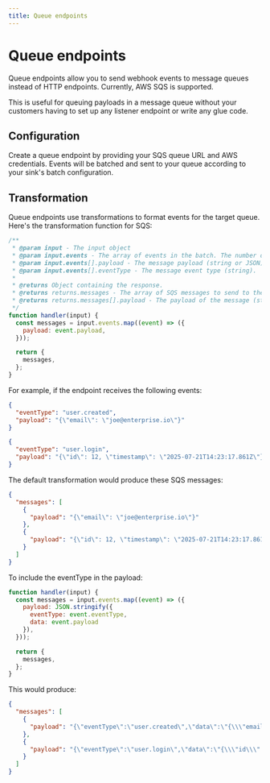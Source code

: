 ```yaml
---
title: Queue endpoints
---
```


# Queue endpoints

Queue endpoints allow you to send webhook events to message queues instead of HTTP endpoints. Currently, AWS SQS is supported.

This is useful for queuing payloads in a message queue without your customers having to set up any listener endpoint or write any glue code.



## Configuration

Create a queue endpoint by providing your SQS queue URL and AWS credentials. Events will be batched and sent to your queue according to your sink's batch configuration.

## Transformation

Queue endpoints use transformations to format events for the target queue. Here's the transformation function for SQS:

```javascript
/**
 * @param input - The input object
 * @param input.events - The array of events in the batch. The number of events in the batch is capped by the Sink's batch size.
 * @param input.events[].payload - The message payload (string or JSON).
 * @param input.events[].eventType - The message event type (string).
 *
 * @returns Object containing the response.
 * @returns returns.messages - The array of SQS messages to send to the SQS queue.
 * @returns returns.messages[].payload - The payload of the message (string).
 */
function handler(input) {
  const messages = input.events.map((event) => ({
    payload: event.payload,
  }));

  return {
    messages,
  };
}
```
For example, if the endpoint receives the following events:

```json
{
  "eventType": "user.created",
  "payload": "{\"email\": \"joe@enterprise.io\"}"
}
```

```json
{
  "eventType": "user.login", 
  "payload": "{\"id\": 12, \"timestamp\": \"2025-07-21T14:23:17.861Z\"}"
}
```

The default transformation would produce these SQS messages:

```json
{
  "messages": [
    {
      "payload": "{\"email\": \"joe@enterprise.io\"}"
    },
    {
      "payload": "{\"id\": 12, \"timestamp\": \"2025-07-21T14:23:17.861Z\"}"
    }
  ]
}
```

To include the eventType in the payload:
```javascript
function handler(input) {
  const messages = input.events.map((event) => ({
    payload: JSON.stringify({
      eventType: event.eventType,
      data: event.payload
    }),
  }));

  return {
    messages,
  };
}
```

This would produce:

```json
{
  "messages": [
    {
      "payload": "{\"eventType\":\"user.created\",\"data\":\"{\\\"email\\\": \\\"joe@enterprise.io\\\"}\"}"
    },
    {
      "payload": "{\"eventType\":\"user.login\",\"data\":\"{\\\"id\\\": 12, \\\"timestamp\\\": \\\"2025-07-21T14:23:17.861Z\\\"}\"}"
    }
  ]
}
```

